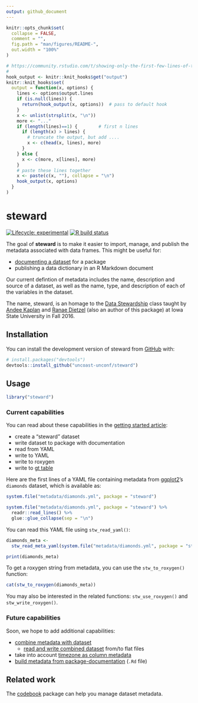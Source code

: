 ```yaml
---
output: github_document
---
```


<!-- README.md is generated from README.Rmd. Please edit that file -->

```r
knitr::opts_chunk$set(
  collapse = FALSE,
  comment = "",
  fig.path = "man/figures/README-",
  out.width = "100%"
)

# https://community.rstudio.com/t/showing-only-the-first-few-lines-of-the-results-of-a-code-chunk/6963/2
#
hook_output <- knitr::knit_hooks$get("output")
knitr::knit_hooks$set(
  output = function(x, options) {
    lines <- options$output.lines
    if (is.null(lines)) {
      return(hook_output(x, options))  # pass to default hook
    }
    x <- unlist(strsplit(x, "\n"))
    more <- "..."
    if (length(lines)==1) {        # first n lines
      if (length(x) > lines) {
        # truncate the output, but add ....
        x <- c(head(x, lines), more)
      }
    } else {
      x <- c(more, x[lines], more)
    }
    # paste these lines together
    x <- paste(c(x, ""), collapse = "\n")
    hook_output(x, options)
  }
)
```

# steward

<!-- badges: start -->
[![Lifecycle: experimental](https://img.shields.io/badge/lifecycle-experimental-orange.svg)](https://www.tidyverse.org/lifecycle/#experimental)
[![R build status](https://github.com/uncoast-unconf/steward/workflows/R-CMD-check/badge.svg)](https://github.com/uncoast-unconf/steward)
<!-- badges: end -->

The goal of **steward** is to make it easier to import, manage, and publish the metadata associated with data frames. This might be useful for:

- [documenting a dataset](https://r-pkgs.org/data.html#documenting-data) for a package
- publishing a data dictionary in an R Markdown document

Our current defintion of metadata includes the name, description and source of a dataset, as well as the name, type, and description of each of the variables in the dataset.

The name, steward, is an homage to the [Data Stewardship](http://agron590-isu.github.io/) class taught by [Andee Kaplan](https://github.com/andeek) and [Ranae Dietzel](https://github.com/ranae) (also an author of this package) at Iowa State University in Fall 2016.

## Installation

You can install the development version of steward from [GitHub](https://github.com/uncoast-unconf/steward) with:

```r
# install.packages("devtools")
devtools::install_github("uncoast-unconf/steward")
```

## Usage

```r
library("steward")
```

### Current capabilities

You can read about these capabilities in the [getting started article](https://uncoast-unconf.github.io/steward/articles/steward.html):

- create a "steward" dataset
- write dataset to package with documentation
- read from YAML
- write to YAML
- write to roxygen
- write to [gt table](https://gt.rstudio.com)

Here are the first lines of a YAML file containing metadata from [ggplot2](http://ggplot2.tidyverse.org)'s `diamonds` dataset, which is available as:

```r
system.file("metadata/diamonds.yml", package = "steward")
```

```r
system.file("metadata/diamonds.yml", package = "steward") %>%
  readr::read_lines() %>%
  glue::glue_collapse(sep = "\n")
```

You can read this YAML file using `stw_read_yaml()`:

```r
diamonds_meta <-
  stw_read_meta_yaml(system.file("metadata/diamonds.yml", package = "steward"))

print(diamonds_meta)
```

To get a roxygen string from metadata, you can use the `stw_to_roxygen()` function:

```r
cat(stw_to_roxygen(diamonds_meta))
```

You may also be interested in the related functions: `stw_use_roxygen()` and `stw_write_roxygen()`.

### Future capabilities

Soon, we hope to add additional capabilities:

- [combine metadata with dataset](https://github.com/uncoast-unconf/steward/issues/36)
  - [read and write combined dataset](https://github.com/uncoast-unconf/steward/issues/41) from/to flat files
- take into account [timezone as column metadata](https://github.com/uncoast-unconf/steward/issues/39)
- [build metadata from package-documentation](https://github.com/uncoast-unconf/steward/issues/43) (`.Rd` file)

## Related work

The [codebook](https://rubenarslan.github.io/codebook/) package can help you manage dataset metadata.









